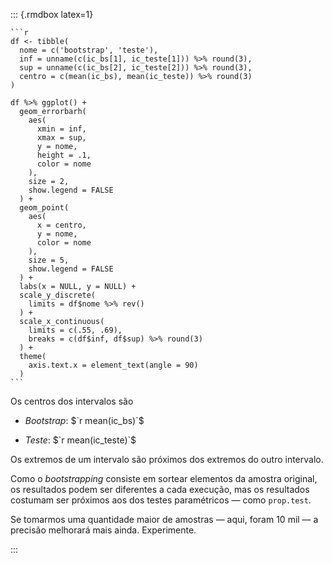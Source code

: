 
   ::: {.rmdbox latex=1}
   
    ```r
    df <- tibble(
      nome = c('bootstrap', 'teste'),
      inf = unname(c(ic_bs[1], ic_teste[1])) %>% round(3),
      sup = unname(c(ic_bs[2], ic_teste[2])) %>% round(3),
      centro = c(mean(ic_bs), mean(ic_teste)) %>% round(3)
    )
    
    df %>% ggplot() +
      geom_errorbarh(
        aes(
          xmin = inf,
          xmax = sup,
          y = nome,
          height = .1,
          color = nome
        ),
        size = 2,
        show.legend = FALSE
      ) + 
      geom_point(
        aes(
          x = centro,
          y = nome,
          color = nome
        ),
        size = 5,
        show.legend = FALSE
      ) +
      labs(x = NULL, y = NULL) +
      scale_y_discrete(
        limits = df$nome %>% rev()
      ) +
      scale_x_continuous(
        limits = c(.55, .69),
        breaks = c(df$inf, df$sup) %>% round(3)
      ) +
      theme(
        axis.text.x = element_text(angle = 90)
      )
    ```

   Os centros dos intervalos são
   
   * *Bootstrap*: $`r mean(ic_bs)`$
   
   * *Teste*: $`r mean(ic_teste)`$
   
   Os extremos de um intervalo são próximos dos extremos do outro intervalo.
   
   Como o *bootstrapping* consiste em sortear elementos da amostra original, os resultados podem ser diferentes a cada execução, mas os resultados costumam ser próximos aos dos testes paramétricos --- como `prop.test`.
   
   Se tomarmos uma quantidade maior de amostras --- aqui, foram $10$ mil --- a precisão melhorará mais ainda. Experimente.

   :::

